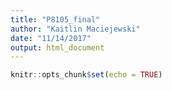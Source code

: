 ```yaml
---
title: "P8105_final"
author: "Kaitlin Maciejewski"
date: "11/14/2017"
output: html_document
---
```


```r
knitr::opts_chunk$set(echo = TRUE)
```

